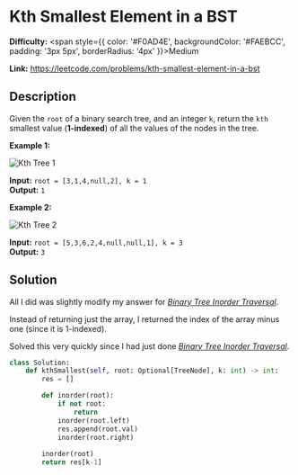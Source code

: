 # Kth Smallest Element in a BST

**Difficulty:** <span style={{ color: '#F0AD4E', backgroundColor: '#FAEBCC', padding: '3px 5px', borderRadius: '4px' }}>Medium</span>

**Link:** https://leetcode.com/problems/kth-smallest-element-in-a-bst

## Description 

Given the `root` of a binary search tree, and an integer `k`, return the `kth` smallest value (**1-indexed**) of all the values of the nodes in the tree.

**Example 1:**

<img src="https://assets.leetcode.com/uploads/2021/01/28/kthtree1.jpg" alt="Kth Tree 1" />


**Input:** `root = [3,1,4,null,2], k = 1`  
**Output:** `1`  

**Example 2:**

<img src="https://assets.leetcode.com/uploads/2021/01/28/kthtree2.jpg" alt="Kth Tree 2" />

**Input:** `root = [5,3,6,2,4,null,null,1], k = 3`  
**Output:** `3`  

## Solution

All I did was slightly modify my answer for *[Binary Tree Inorder Traversal](./Additional_Problems/binary-tree-inorder-traversal)*.

Instead of returning just the array, I returned the index of the array minus one (since it is 1-indexed).

Solved this very quickly since I had just done *[Binary Tree Inorder Traversal](./Additional_Problems/binary-tree-inorder-traversal)*.


```python
class Solution:
    def kthSmallest(self, root: Optional[TreeNode], k: int) -> int:
        res = []

        def inorder(root):
            if not root:
                return
            inorder(root.left)
            res.append(root.val)
            inorder(root.right)
        
        inorder(root)
        return res[k-1]
```


